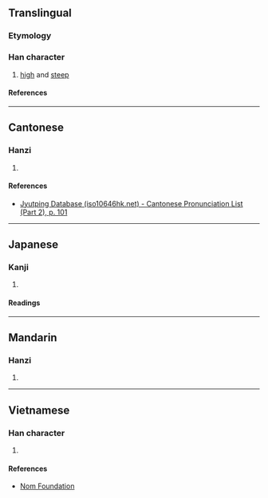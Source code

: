 {{character info}}
==Translingual==

===Etymology===
{{Han compound|山|尊|c1=s|t1=mountain|c2=p|ls=psc}}

===Han character===
{{Han char|rn=46|rad=山|as=12|sn=15|four=28746|canj=UTWI|ids=⿰山尊}}

# [[high]] and [[steep]]

====References====
{{Han ref|kx=0320.070|dkj=08487|dj=0620.110|hdz=10798.150|uh=5D9F}}

----

==Cantonese==

===Hanzi===
{{yue-hanzi|jyut=[[zeon1]]|y=jeun1}}

# {{rfdef|yue|sort=山12}}

====References====
* [http://www.iso10646hk.net/jp/document/download.jsp Jyutping Database (iso10646hk.net) - Cantonese Pronunciation List (Part 2), p. 101]

----

==Japanese==

===Kanji===
{{ja-kanji|grade=|rs=山12}}

# {{rfdef|ja|sort=山12}}

====Readings====
{{ja-readings
|on=そん, しゅん
|kun=そばだつ
}}

----

==Mandarin==

===Hanzi===
{{cmn-hanzi|pin=[[zūn]] ([[zun1]])|wg=tsun<sup>1</sup>}}

# {{rfdef|cmn|sort=山12}}

----

==Vietnamese==

===Han character===
{{vi-readings|rs=山12|reading=chon}}

# {{rfdef|vi|sort=山12}}

====References====
* [http://nomfoundation.org/common/nom_details.php?codepoint=5d9f Nom Foundation]